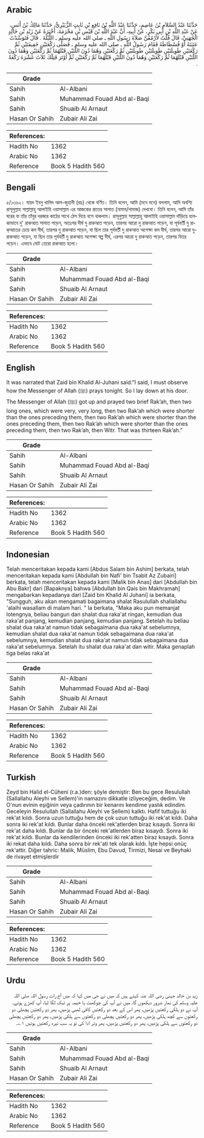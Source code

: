 ## Arabic


<div dir="rtl" lang="ar" style={{fontSize:'larger',backgroundColor:'#f8f9fa',padding:20}}>
حَدَّثَنَا عَبْدُ السَّلاَمِ بْنُ عَاصِمٍ، حَدَّثَنَا عَبْدُ اللَّهِ بْنُ نَافِعِ بْنِ ثَابِتٍ الزُّبَيْرِيُّ، حَدَّثَنَا مَالِكُ بْنُ أَنَسٍ، عَنْ عَبْدِ اللَّهِ بْنِ أَبِي بَكْرٍ، عَنْ أَبِيهِ، أَنَّ عَبْدَ اللَّهِ بْنَ قَيْسِ بْنِ مَخْرَمَةَ، أَخْبَرَهُ عَنْ زَيْدِ بْنِ خَالِدٍ الْجُهَنِيِّ، قَالَ قُلْتُ لأَرْمُقَنَّ صَلاَةَ رَسُولِ اللَّهِ ـ صلى الله عليه وسلم ـ اللَّيْلَةَ ‏.‏ قَالَ فَتَوَسَّدْتُ عَتَبَتَهُ أَوْ فُسْطَاطَهُ فَقَامَ رَسُولُ اللَّهِ ـ صلى الله عليه وسلم ـ فَصَلَّى رَكْعَتَيْنِ خَفِيفَتَيْنِ ثُمَّ رَكْعَتَيْنِ طَوِيلَتَيْنِ طَوِيلَتَيْنِ طَوِيلَتَيْنِ ثُمَّ رَكْعَتَيْنِ وَهُمَا دُونَ اللَّتَيْنِ قَبْلَهُمَا ثُمَّ رَكْعَتَيْنِ وَهُمَا دُونَ اللَّتَيْنِ قَبْلَهُمَا ثُمَّ رَكْعَتَيْنِ وَهُمَا دُونَ اللَّتَيْنِ قَبْلَهُمَا ثُمَّ رَكْعَتَيْنِ ثُمَّ أَوْتَرَ فَتِلْكَ ثَلاَثَ عَشْرَةَ رَكْعَةً ‏.‏
</div>
<div style={{backgroundColor:'#f8f9fa',padding:20, marginBottom: 10}}><table> <thead> <tr> <th>Grade</th> <th></th> </tr> </thead> <tbody> <tr><td>Sahih</td><td>Al-Albani</td></tr><tr><td>Sahih</td><td>Muhammad Fouad Abd al-Baqi</td></tr><tr><td>Sahih</td><td>Shuaib Al Arnaut</td></tr><tr><td>Hasan Or Sahih</td><td>Zubair Ali Zai</td></tr></tbody></table><table> <thead> <tr> <th>References:</th> <th></th> </tr> </thead> <tbody><tr><td>Hadith No</td><td>1362</td></tr><tr><td>Arabic No</td><td>1362</td></tr><tr><td>Reference</td><td>Book 5 Hadith 560</td></tr></tbody></table></div>

## Bengali


<div dir="ltr" lang="bn" style={{fontSize:'larger',backgroundColor:'#f8f9fa',padding:20}}>
৫/১৩৬২। যায়দ ইবনু খালিদ আল-জুহানী (রাঃ) থেকে বর্ণিত। তিনি বলেন, আমি (মনে মনে) বললাম, আমি অবশ্যি রাসূলুল্লাহ সাল্লাল্লাহু আলাইহি ওয়াসাল্লাম এর আজকের রাতের সালাত (নামায/নামাজ) দেখবো। তিনি বলেন, আমি তাঁর ঘরের বা তাঁর তাঁবুর দরজার কাঠের সাথে ঠেস দিয়ে বসে থাকলাম। রাসূলুল্লাহ সাল্লাল্লাহু আলাইহি ওয়াসাল্লাম দাঁড়িয়ে হালকাভাবে দু' রাকআত সালাত পড়েন, অতঃপর দীর্ঘ দু রাকআত পড়েন, তারপর আরো দু রাকআত পড়েন, যা পূর্ববর্তী দু রাক্আতের চেয়ে কম দীর্ঘ, তারপর দু রাকআত পড়েন, যা ছিল তার পূর্ববর্তী দু রাকআত অপেক্ষা কম দীর্ঘ, তারপর আরো দুরাকআত পড়েন, যা ছিল তার পূর্ববর্তী দু রাকআত অপেক্ষা স্বল্প দীর্ঘ, এরপর আরো দু রাকআত পড়েন, তারপর বিতর পড়েন। এভাবে মোট তেরো রাকআত হলো।
</div>
<div style={{backgroundColor:'#f8f9fa',padding:20, marginBottom: 10}}><table> <thead> <tr> <th>Grade</th> <th></th> </tr> </thead> <tbody> <tr><td>Sahih</td><td>Al-Albani</td></tr><tr><td>Sahih</td><td>Muhammad Fouad Abd al-Baqi</td></tr><tr><td>Sahih</td><td>Shuaib Al Arnaut</td></tr><tr><td>Hasan Or Sahih</td><td>Zubair Ali Zai</td></tr></tbody></table><table> <thead> <tr> <th>References:</th> <th></th> </tr> </thead> <tbody><tr><td>Hadith No</td><td>1362</td></tr><tr><td>Arabic No</td><td>1362</td></tr><tr><td>Reference</td><td>Book 5 Hadith 560</td></tr></tbody></table></div>

## English


<div dir="ltr" lang="en" style={{fontSize:'larger',backgroundColor:'#f8f9fa',padding:20}}>
It was narrated that Zaid bin Khalid Al-Juhani said:“I said, I must observe how the Messenger of Allah (ﷺ) prays tonight. So I lay down at his door. The Messenger of Allah (ﷺ) got up and prayed two brief Rak’ah, then two long ones, which were very, very long, then two Rak’ah which were shorter than the ones preceding them, then two Rak’ah which were shorter than the ones preceding them, then two Rak’ah which were shorter than the ones preceding them, then two Rak’ah, then Witr. That was thirteen Rak’ah.”
</div>
<div style={{backgroundColor:'#f8f9fa',padding:20, marginBottom: 10}}><table> <thead> <tr> <th>Grade</th> <th></th> </tr> </thead> <tbody> <tr><td>Sahih</td><td>Al-Albani</td></tr><tr><td>Sahih</td><td>Muhammad Fouad Abd al-Baqi</td></tr><tr><td>Sahih</td><td>Shuaib Al Arnaut</td></tr><tr><td>Hasan Or Sahih</td><td>Zubair Ali Zai</td></tr></tbody></table><table> <thead> <tr> <th>References:</th> <th></th> </tr> </thead> <tbody><tr><td>Hadith No</td><td>1362</td></tr><tr><td>Arabic No</td><td>1362</td></tr><tr><td>Reference</td><td>Book 5 Hadith 560</td></tr></tbody></table></div>

## Indonesian


<div dir="ltr" lang="id" style={{fontSize:'larger',backgroundColor:'#f8f9fa',padding:20}}>
Telah menceritakan kepada kami [Abdus Salam bin Ashim] berkata, telah menceritakan kepada kami [Abdullah bin Nafi' bin Tsabit Az Zubairi] berkata, telah menceritakan kepada kami [Malik bin Anas] dari [Abdullah bin Abu Bakr] dari [Bapaknya] bahwa [Abdullah bin Qais bin Makhramah] mengabarkan kepadanya dari [Zaid bin Khalid Al Juhani] ia berkata, "Sungguh, aku akan mengamati bagaimana shalat Rasulullah shallallahu 'alaihi wasallam di malam hari. " Ia berkata, "Maka aku pun memanjat lotengnya, beliau bangun dan shalat dua raka'at ringan, kemudian dua raka'at panjang, kemudian panjang, kemudian panjang. Setelah itu beliau shalat dua raka'at namun tidak sebagaimana dua raka'at sebelumnya, kemudian shalat dua raka'at namun tidak sebagaimana dua raka'at sebelumnya, kemudian shalat dua raka'at namun tidak sebagaimana dua raka'at sebelumnya. Setelah itu shalat dua raka'at dan witir. Maka genaplah tiga belas raka'at
</div>
<div style={{backgroundColor:'#f8f9fa',padding:20, marginBottom: 10}}><table> <thead> <tr> <th>Grade</th> <th></th> </tr> </thead> <tbody> <tr><td>Sahih</td><td>Al-Albani</td></tr><tr><td>Sahih</td><td>Muhammad Fouad Abd al-Baqi</td></tr><tr><td>Sahih</td><td>Shuaib Al Arnaut</td></tr><tr><td>Hasan Or Sahih</td><td>Zubair Ali Zai</td></tr></tbody></table><table> <thead> <tr> <th>References:</th> <th></th> </tr> </thead> <tbody><tr><td>Hadith No</td><td>1362</td></tr><tr><td>Arabic No</td><td>1362</td></tr><tr><td>Reference</td><td>Book 5 Hadith 560</td></tr></tbody></table></div>

## Turkish


<div dir="ltr" lang="tr" style={{fontSize:'larger',backgroundColor:'#f8f9fa',padding:20}}>
Zeyd bin Halid el-Cüheni (r.a.)den: şöyle demiştir: Ben bu gece Resulullah (Sallallahu Aleyhi ve Sellem)'in namazını dikkatle izliyeceğim, dedim. Ve O'nun evinin eşiğinin veya çadırının bir kenarını kendime yastık edindim. Geceleyin Resulullah (Sallallahu Aleyhi ve Sellem) kalktı. Hafif tuttuğu iki rek'at kıldı. Sonra uzun tuttuğu hem de çok uzun tuttuğu iki rek'at kıldı. Daha sonra iki rek'at kıldı. Bunlar daha önceki rek'atlerden biraz kısaydı. Sonra iki rek'at daha kıldı. Bunlar da bir önceki rek'atlerden biraz kısaydı. Sonra iki rek'at kıldı. Bunlar da kendilerinden önceki iki rek'atten biraz kısaydı. Sonra iki rekat daha kıldı. Daha sonra bir rek'ati tek olarak kıldı. İşte hepsi onüç rek'attir. Diğer tahric: Malik, Müslim, Ebu Davud, Tirmizi, Nesai ve Beyhaki de rivayet etmişlerdir
</div>
<div style={{backgroundColor:'#f8f9fa',padding:20, marginBottom: 10}}><table> <thead> <tr> <th>Grade</th> <th></th> </tr> </thead> <tbody> <tr><td>Sahih</td><td>Al-Albani</td></tr><tr><td>Sahih</td><td>Muhammad Fouad Abd al-Baqi</td></tr><tr><td>Sahih</td><td>Shuaib Al Arnaut</td></tr><tr><td>Hasan Or Sahih</td><td>Zubair Ali Zai</td></tr></tbody></table><table> <thead> <tr> <th>References:</th> <th></th> </tr> </thead> <tbody><tr><td>Hadith No</td><td>1362</td></tr><tr><td>Arabic No</td><td>1362</td></tr><tr><td>Reference</td><td>Book 5 Hadith 560</td></tr></tbody></table></div>

## Urdu


<div dir="rtl" lang="ur" style={{fontSize:'larger',backgroundColor:'#f8f9fa',padding:20}}>
زید بن خالد جہنی رضی اللہ عنہ کہتے ہیں کہ میں نے جی میں کہا کہ میں آج رات رسول اللہ صلی اللہ علیہ وسلم کی نماز ضرور دیکھوں گا، میں نے آپ کی چوکھٹ یا خیمہ پر ٹیک لگا لیا، آپ کھڑے ہوئے، آپ نے دو ہلکی رکعتیں پڑھیں، پھر اس کے بعد دو رکعتیں کافی لمبی پڑھیں، پھر دو رکعتیں پچھلی دو رکعتوں سے کچھ ہلکی پڑھیں، پھر دو رکعتیں پچھلی دو رکعتوں سے ہلکی پڑھیں، پھر دو رکعتیں پچھلی دو رکعتوں سے ہلکی پڑھیں، پھر دو رکعتیں پڑھیں، پھر وتر ادا کی تو یہ سب تیرہ رکعتیں ہوئیں ۱؎۔
</div>
<div style={{backgroundColor:'#f8f9fa',padding:20, marginBottom: 10}}><table> <thead> <tr> <th>Grade</th> <th></th> </tr> </thead> <tbody> <tr><td>Sahih</td><td>Al-Albani</td></tr><tr><td>Sahih</td><td>Muhammad Fouad Abd al-Baqi</td></tr><tr><td>Sahih</td><td>Shuaib Al Arnaut</td></tr><tr><td>Hasan Or Sahih</td><td>Zubair Ali Zai</td></tr></tbody></table><table> <thead> <tr> <th>References:</th> <th></th> </tr> </thead> <tbody><tr><td>Hadith No</td><td>1362</td></tr><tr><td>Arabic No</td><td>1362</td></tr><tr><td>Reference</td><td>Book 5 Hadith 560</td></tr></tbody></table></div>
